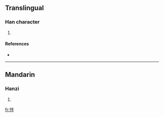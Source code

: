 ==Translingual==

===Han character===
{{Han char|rn=61|rad=心|as=05|sn=8|four=9905<sub>0</sub>|canj=心火手 (PFQ)}}

# {{defn|Han|sort=心05}}

====References====
* {{Han ref|kx=0380.070|dkj=10438|dj=0708.070|hdz=42287.020|uh=6011|ud=24593|bh=CCAD|bd=52397}}

----

==Mandarin==

===Hanzi===
{{cmn-hanzi|pin=[[bàn]] ([[ban4]])|wg=pan<sup>4</sup>}}

# {{defn|Mandarin}}

[[fr:怑]]